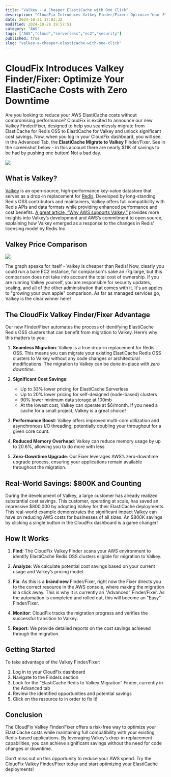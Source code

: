 ```yaml
---
title: "Valkey - A Cheaper ElastiCache with One Click"
description: "CloudFix Introduces Valkey Finder/Fixer: Optimize Your ElastiCache Costs with Zero Downtime Are you looking to reduce your AWS ElastiCache costs without comprom..."
date: 2024-10-21 17:03:32
modified: 2024-10-28 19:57:51
category: "AWS"
tags: ["AWS","cloud","serverless","ec2","security"]
published: true
slug: "valkey-a-cheaper-elasticache-with-one-click"
---
```


# CloudFix Introduces Valkey Finder/Fixer: Optimize Your ElastiCache Costs with Zero Downtime

Are you looking to reduce your AWS ElastiCache costs without compromising performance? CloudFix is excited to announce our new Valkey Finder/Fixer, designed to help you seamlessly migrate from ElastiCache for Redis OSS to ElastiCache for Valkey and unlock significant cost savings. Now, when you log in your CloudFix dashboard, you will see, in the Advanced Tab, the **ElastiCache Migrate to Valkey** Finder/Fixer. See in the screenshot below - in this account there are nearly $11K of savings to be had by pushing one button! Not a bad day.

![](/media/uploads/vk-2-600x515.png)

## What is Valkey?

[Valkey](https://valkey.io/) is an open-source, high-performance key-value datastore that serves as a drop-in replacement for [Redis](https://redis.io/). Developed by long-standing Redis OSS contributors and maintainers, Valkey offers full compatibility with Redis APIs and data formats while providing enhanced performance and cost benefits. [A great article, “Why AWS supports Valkey,”](https://aws.amazon.com/blogs/opensource/why-aws-supports-valkey/) provides more insights into Valkey’s development and AWS’s commitment to open source, explaining how Valkey emerged as a response to the changes in Redis' licensing model by Redis Inc.

## Valkey Price Comparison

![](/media/uploads/Screenshot-2024-10-21-at-9.44.38 AM-600x411.png)

The graph speaks for itself - Valkey is cheaper than Redis! Now, clearly you could run a bare EC2 instance, for comparison's sake an r7g.large, but this comparison does not take into account the total cost of ownership. If you are running Valkey yourself, you are responsible for security updates, scaling, and all of the other administration that comes with it. It's an apples to "growing your own apple" comparison. As far as managed services go, Valkey is the clear winner here! 

## The CloudFix Valkey Finder/Fixer Advantage

Our new Finder/Fixer automates the process of identifying ElastiCache Redis OSS clusters that can benefit from migration to Valkey. Here’s why this matters to you:

1.  **Seamless Migration**: Valkey is a true drop-in replacement for Redis OSS. This means you can migrate your existing ElastiCache Redis OSS clusters to Valkey without any code changes or architectural modifications. The migration to Valkey can be done in-place with _zero downtime_.
    
2.  **Significant Cost Savings**:
    
    -   Up to 33% lower pricing for ElastiCache Serverless
    -   Up to 20% lower pricing for self-designed (node-based) clusters
    -   90% lower minimum data storage at 100mb
    -   At the lowest cost, Valkey can operate at $6/month. If you need a cache for a small project, Valkey is a great choice!
3.  **Performance Boost**: Valkey offers improved multi-core utilization and asynchronous I/O threading, potentially doubling your throughput for a given core count.
    
4.  **Reduced Memory Overhead**: Valkey can reduce memory usage by up to 20.6%, allowing you to do more with less.
    
5.  **Zero-Downtime Upgrade**: Our Fixer leverages AWS’s zero-downtime upgrade process, ensuring your applications remain available throughout the migration.
    

## Real-World Savings: $800K and Counting

During the development of Valkey, a large customer has already realized substantial cost savings. This customer, operating at scale, has saved an impressive $800,000 by adopting Valkey for their ElastiCache deployments. This real-world example demonstrates the significant impact Valkey can have on reducing AWS costs for businesses of all sizes. An $800K savings by clicking a single button in the CloudFix dashboard is a game changer!

## How It Works

1.  **Find**: The CloudFix Valkey Finder scans your AWS environment to identify ElastiCache Redis OSS clusters eligible for migration to Valkey.
    
2.  **Analyze**: We calculate potential cost savings based on your current usage and Valkey’s pricing model.
    
3.  **Fix**: As this is a **brand new** Finder/Fixer, right now the Fixer directs you to the correct resource in the AWS console, where making the migration is a click away. This is why it is currently an "Advanced" Finder/Fixer. As the automation is completed and rolled out, this will become an "Easy" Finder/Fixer.
    
4.  **Monitor**: CloudFix tracks the migration progress and verifies the successful transition to Valkey.
    
5.  **Report**: We provide detailed reports on the cost savings achieved through the migration.
    

## Getting Started

To take advantage of the Valkey Finder/Fixer:

1.  Log in to your CloudFix dashboard
2.  Navigate to the Finders section
3.  Look for the “ElastiCache Redis to Valkey Migration” Finder, currently in the Advanced tab
4.  Review the identified opportunities and potential savings
5.  Click on the resource to in order to fix it!

## Conclusion

The CloudFix Valkey Finder/Fixer offers a risk-free way to optimize your ElastiCache costs while maintaining full compatibility with your existing Redis-based applications. By leveraging Valkey’s drop-in replacement capabilities, you can achieve significant savings without the need for code changes or downtime.

Don’t miss out on this opportunity to reduce your AWS spend. Try the CloudFix Valkey Finder/Fixer today and start optimizing your ElastiCache deployments!
